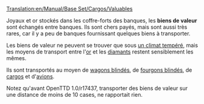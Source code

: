 [[Translation:en/Manual/Base Set/Cargos/Valuables]]

{{fr/Manual/Base Set/Cargos/Cargaison|nom=Biens de valeur
|image=en/Manual/Base Set/Cargos/Valuables.png
|produit=[[fr/Manual/Base Set/Industries/Banque|Banque]]
|accepté=[[fr/Manual/Base Set/Industries/Banque|Banque]]
}}
Joyaux et or stockés dans les coffre-forts des banques, les '''biens de valeur''' sont échangés entre banques. Ils sont chers payés, mais sont aussi très rares, car il y a peu de banques fournissant quelques biens à transporter.

Les biens de valeur ne peuvent se trouver que sous [[fr/Manual/Climat#tempere|un climat tempéré]], mais les moyens de transport entre l'[[fr/Manual/Base Set/Cargos/Or|or]] et les [[fr/Manual/Base Set/Cargos/Diamant|diamants]] restent sensiblement les mêmes.

Ils sont transportés au moyen de [[fr/Manual/Base Set/Trains/Wagon blindé|wagons blindés]], de [[fr/Manual/Base Set/Road Vehicles/Fourgon blindé|fourgons blindés]], de [[fr/Manual/Bateaux|cargos]] et d'[[fr/Manual/Avions|avions]].

Notez qu'avant OpenTTD 1.0/r17437, transporter des biens de valeur sur une distance de moins de 10 cases, ne rapportait rien.

{{fr/Manual/Base Set/Cargos/Navbox Cargos}}
